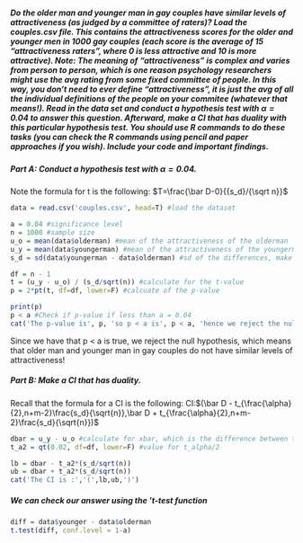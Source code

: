 
##### Do the older man and younger man in gay couples have similar levels of attractiveness (as judged by a committee of raters)? Load the couples.csv file. This contains the attractiveness scores for the older and younger men in 1000 gay couples (each score is the average of 15 "attractiveness raters", where 0 is less attractive and 10 is more attractive). Note: The meaning of "attractiveness" is complex and varies from person to person, which is one reason psychology researchers might use the avg rating from some fixed committee of people. In this way, you don't need to ever define "attractiveness", it is just the avg of all the individual definitions of the people on your commitee (whatever that means!). Read in the data set and conduct a hypothesis test with $\alpha=0.04$ to answer this question. Afterward, make a CI that has duality with this particular hypothesis test. You should use R commands to do these tasks (you can check the R commands using pencil and paper approaches if you wish). Include your code and important findings.


##### Part A: Conduct a hypothesis test with $\alpha=0.04$.

Note the formula for t is the following:
$T=\frac{\bar D-0}{{s_d}/{\sqrt n}}$
```r
data = read.csv('couples.csv', head=T) #load the dataset

a = 0.04 #significance level
n = 1000 #sample size
u_o = mean(data$olderman) #mean of the attractiveness of the olderman
u_y = mean(data$youngerman) #mean of the attractiveness of the youngerman
s_d = sd(data$youngerman - data$olderman) #sd of the differences, make sure to take the sd of the differences since the differences of sd will differ

df = n - 1
t = (u_y - u_o) / (s_d/sqrt(n)) #calculate for the t-value
p = 2*pt(t, df=df, lower=F) #calcuate of the p-value

print(p)
p < a #Check if p-value if less than a = 0.04
cat('The p-value is', p, 'so p < a is', p < a, 'hence we reject the null hypothesis!')
```
Since we have that p < a is true, we reject the null hypothesis, which means that older man and younger man in gay couples do not have similar levels of attractiveness!



##### Part B: Make a CI that has duality.

Recall that the formula for a CI is the following:
CI:$(\bar D - t_{\frac{\alpha}{2},n+m-2}\frac{s_d}{\sqrt{n}},\bar D + t_{\frac{\alpha}{2},n+m-2}\frac{s_d}{\sqrt{n}})$
```r
dbar = u_y - u_o #calculate for xbar, which is the difference between the two means
t_a2 = qt(0.02, df=df, lower=F) #value for t_alpha/2

lb = dbar - t_a2*(s_d/sqrt(n))
ub = dbar + t_a2*(s_d/sqrt(n))
cat('The CI is :','(',lb,ub,')')

```
##### We can check our answer using the 't-test function
```r
diff = data$younger - data$olderman
t.test(diff, conf.level = 1-a)
```



